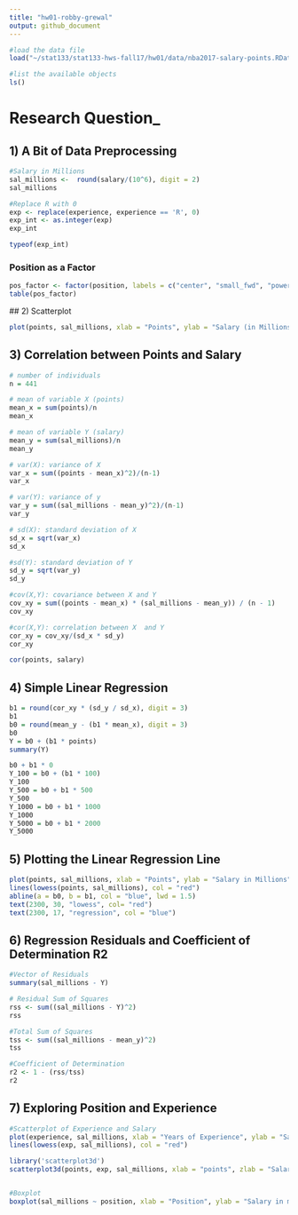 ```yaml
---
title: "hw01-robby-grewal"
output: github_document
---
```


```r
#load the data file
load("~/stat133/stat133-hws-fall17/hw01/data/nba2017-salary-points.RData")

#list the available objects
ls()
```

# Research Question_

## 1) A Bit of Data Preprocessing 

```r
#Salary in Millions
sal_millions <-  round(salary/(10^6), digit = 2)
sal_millions

#Replace R with 0
exp <- replace(experience, experience == 'R', 0)
exp_int <- as.integer(exp)
exp_int

typeof(exp_int)
```

### Position as a Factor
```r
pos_factor <- factor(position, labels = c("center", "small_fwd", "power_fwd", "shoot_guard", "point_guard"))
table(pos_factor)
```
 ## 2) Scatterplot
```r
plot(points, sal_millions, xlab = "Points", ylab = "Salary (in Millions)", main = "Points and Salary")
```

## 3) Correlation between Points and Salary

```r
# number of individuals 
n = 441

# mean of variable X (points)
mean_x = sum(points)/n
mean_x

# mean of variable Y (salary)
mean_y = sum(sal_millions)/n
mean_y

# var(X): variance of X
var_x = sum((points - mean_x)^2)/(n-1)
var_x

# var(Y): variance of y
var_y = sum((sal_millions - mean_y)^2)/(n-1)
var_y

# sd(X): standard deviation of X
sd_x = sqrt(var_x)
sd_x

#sd(Y): standard deviation of Y
sd_y = sqrt(var_y)
sd_y

#cov(X,Y): covariance between X and Y
cov_xy = sum((points - mean_x) * (sal_millions - mean_y)) / (n - 1)
cov_xy

#cor(X,Y): correlation between X  and Y
cor_xy = cov_xy/(sd_x * sd_y)
cor_xy

cor(points, salary)
```


## 4) Simple Linear Regression

```r
b1 = round(cor_xy * (sd_y / sd_x), digit = 3)
b1
b0 = round(mean_y - (b1 * mean_x), digit = 3)
b0
Y = b0 + (b1 * points)
summary(Y)

b0 + b1 * 0
Y_100 = b0 + (b1 * 100)
Y_100
Y_500 = b0 + b1 * 500
Y_500
Y_1000 = b0 + b1 * 1000
Y_1000
Y_5000 = b0 + b1 * 2000
Y_5000 

```

## 5) Plotting the Linear Regression Line 

```r
plot(points, sal_millions, xlab = "Points", ylab = "Salary in Millions", main = "Points and Salary")
lines(lowess(points, sal_millions), col = "red")
abline(a = b0, b = b1, col = "blue", lwd = 1.5)
text(2300, 30, "lowess", col= "red")
text(2300, 17, "regression", col = "blue")
```



## 6) Regression Residuals and Coefficient of Determination R2

```r
#Vector of Residuals
summary(sal_millions - Y)

# Residual Sum of Squares
rss <- sum((sal_millions - Y)^2)
rss

#Total Sum of Squares
tss <- sum((sal_millions - mean_y)^2)
tss

#Coefficient of Determination
r2 <- 1 - (rss/tss)
r2

```

## 7) Exploring Position and Experience

```r
#Scatterplot of Experience and Salary
plot(experience, sal_millions, xlab = "Years of Experience", ylab = "Salary", main = "Experience and Salary")
lines(lowess(exp, sal_millions), col = "red")

library('scatterplot3d')
scatterplot3d(points, exp, sal_millions, xlab = "points", zlab = "Salary", ylab = "Experience", main = "3D Scatterplot")


#Boxplot
boxplot(sal_millions ~ position, xlab = "Position", ylab = "Salary in millions", main = "Boxplot of Salary")
```
    




































 